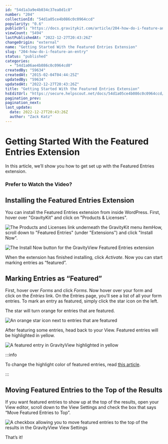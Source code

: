 ```yaml
---
id: "54d1a3a9e4b034c37ea8d1c8"
number: "204"
collectionId: "54d1a05ce4b086c0c0964ccd"
popularity: "0.6"
publicUrl: "https://docs.gravitykit.com/article/204-how-do-i-feature-an-entry"
viewCount: "5494"
lastPublishedAt: "2022-12-27T20:43:26Z"
changeOrigin: "external"
name: "Getting Started With the Featured Entries Extension"
slug: "204-how-do-i-feature-an-entry"
status: "published"
categories: 
  - "54d1a06ae4b086c0c0964cd0"
createdBy: "59634"
createdAt: "2015-02-04T04:44:25Z"
updatedBy: "59634"
updatedAt: "2022-12-27T20:43:26Z"
title: "Getting Started With the Featured Entries Extension"
hsEditUrl: "https://secure.helpscout.net/docs/54d1a05ce4b086c0c0964ccd/article/54d1a3a9e4b034c37ea8d1c8"
pagination_prev: 
pagination_next: 
last_update:
  date: 2022-12-27T20:43:26Z
  author: "Zack Katz"
---
```


# Getting Started With the Featured Entries Extension

In this article, we’ll show you how to get set up with the Featured Entries extension.

### Prefer to Watch the Video?


<YouTube videoId="Bd40YnkSUF4" />

## Installing the Featured Entries Extension

You can install the Featured Entries extension from inside WordPress. First, hover over "GravityKit" and click on "Products &amp; Licenses".

![The Products and Licenses link underneath the GravityKit menu item](https://s3.amazonaws.com/helpscout.net/docs/assets/54c58489e4b051242988532c/images/63a563439ef7901532ad2a8c/file-7ZM2RnkKU3.png)How, scroll down to "Featured Entries" (under "Extensions") and click "Install Now".

![The Install Now button for the GravityView Featured Entries extension](https://s3.amazonaws.com/helpscout.net/docs/assets/54c58489e4b051242988532c/images/63a567bef439e8768b4f6887/file-BsWvXAnLk6.png)

When the extension has finished installing, click *Activate*. Now you can start marking entries as “featured”.

## Marking Entries as “Featured”

First, hover over *Forms* and click *Forms*. Now hover over your form and click on the *Entries* link. On the Entries page, you’ll see a list of all your form entries. To mark an entry as featured, simply click the star icon on the left.

The star will turn orange for entries that are featured.

![An orange star icon next to entries that are featured](https://lh4.googleusercontent.com/TtOxCE71K44q6V4tYscl7jQSlNo6y3eEyUB9j6ER2S0APvdUFJwhH-MsJ1zIDXQWjX-EeI8Xp4ePKm6oeWWU6m8V7oYyxP-m8QMv0ZUL3Z6da8pyCf8r1fcfSZHlYlo7lCuAULP0)

After featuring some entries, head back to your View. Featured entries will be highlighted in yellow.

![A featured entry in GravityView highlighted in yellow](https://lh6.googleusercontent.com/en4BtacOZdvLJ45fcD9CvJU4-dxl_vC5eLiDDctx8O6jw6Ktx_tbcjyBh_QgqljS1rrzG1xDtBKDAcnpZJVl-RqjKSXIExRboYnpUzVX9lXg83R8m4iYZH2qJ9-MBWJLV00QVWY-)


:::info

To change the highlight color of featured entries, read [this article](https://docs.gravitykit.com/article/205-how-do-i-change-the-design-of-a-featured-entry).

:::

 ## Moving Featured Entries to the Top of the Results

If you want featured entries to show up at the top of the results, open your View editor, scroll down to the View Settings and check the box that says “Move Featured Entries to Top”.

![A checkbox allowing you to move featured entries to the top of the results in the GravityView View Settings](https://lh4.googleusercontent.com/hjn0WmVAmPdF5lUFgBfomudscUn_VBWMg85EWl_92ZetyZFyS4MZYfeVLqmrQ1VJPqCR2EY-9U-mySLgUSRCaDCPKq2-eHmPm1Z4P2dQkj91GiAnv8774yH6MNwNbWBe1Xw5n2ml)

That’s it!